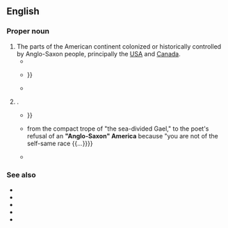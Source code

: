 ==English==

===Proper noun===
{{en-proper noun}}

# The parts of the American continent colonized or historically controlled by Anglo-Saxon people, principally the [[USA]] and [[Canada]].
#* {{quote-text|lang=en|year=1970|author=Celso Furtado|title=Economic Development of Latin America: A Survey from Colonial Times to the Cuban Revolution|page=8|passage=In 1800 the population of the United States and Canada combined was 6 million whereas that of Latin America was over 19 million. By 1900, '''Anglo-Saxon America''' had a population of 81 million and Latin America only 63 million.}}
#* {{quote-text|lang=en|year=1999|author=Mario Sáenz|title=The Identity of Liberation in Latin American Thought|page=101|passage=Nevertheless, during the nineteenth century there was a similar concern in both '''Anglo-Saxon America''' and Spanish America with "purification" of the blood {{...}}}}
#* {{quote-text|lang=en|year=2006|author=Gary J Dorrien|title=The Making of American Liberal Theology|page=319|passage=The "[[manifest destiny]]" of '''Anglo-Saxon America''' was a favorite theme of [[Fourth of July]] orators}}
# {{synonym of|White America|lang=en}}.
#* {{quote-text|lang=en|year=1976|author=James Paul Rodechko|title=Patrick Ford and His Search for America: A Case Study of Irish-American Journalism, 1870-1913|page=218|passage=Excluded from '''Anglo-Saxon America''', Irish-Americans {{...}}}}
#* {{quote-text|lang=en|year=1998|author=Matthew Frye Jacobson|title=Whiteness of a Different Color: European Immigrants and the Alchemy of Race|page=51|passage={{...}} from the compact trope of "the sea-divided Gael," to the poet's refusal of an '''"Anglo-Saxon" America''' because "you are not of the self-same race {{...}}}}
#* {{quote-text|lang=en|year=2002|author=Donna R. Gabaccia|title=Immigration and American Diversity: A Social and Cultural History|page=132|passage=Many expressed their desire to join '''Anglo-Saxon America''' by adopting their forms of Protestantism.}}

===See also===
* {{l|en|North America}}
* {{l|en|Central America}}
* {{l|en|South America}}
* {{l|en|Latin America}}
* {{l|en|WASP}}